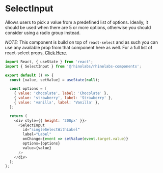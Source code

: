 
<Meta title="Components/SelectInput/Codesandbox" />

# SelectInput

Allows users to pick a value from a predefined list of options. Ideally, it should be used when there are 5 or more options, otherwise you should consider using a radio group instead.

_NOTE:_ This component is build on top of `react-select` and as such you can use any available prop from that component here as well. For a full list
of react-select props, [Click Here](https://react-select.com/props).

```js codesandbox=rhinolabs-components
import React, { useState } from 'react';
import { SelectInput } from '@rhinolabs/rhinolabs-components';

export default () => {
  const [value, setValue] = useState(null);

  const options = [
    { value: 'chocolate', label: 'Chocolate' },
    { value: 'strawberry', label: 'Strawberry' },
    { value: 'vanilla', label: 'Vanilla' },
  ];

  return (
    <div style={{ height: '200px' }}>
      <SelectInput
        id="singleSelectWithLabel"
        label="Label"
        onChange={event => setValue(event.target.value)}
        options={options}
        value={value}
      />
    </div>
  );
};
```
